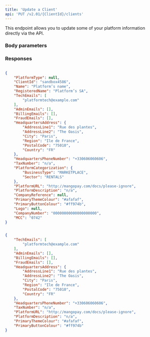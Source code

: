 ```yaml
---
title: 'Update a Client'  
api: 'PUT /v2.01/{ClientId}/clients'  
---
```


  

This endpoint allows you to update some of your platform information directly via the API.   

### Body parameters  

<TechEmails />  

<AdminEmails />  

<BillingEmails />  

<FraudEmails />  

<HeadquartersAddress1 />  

<HeadquartersPhoneNumber />  

<TaxNumber />  

<PlatformURL />  

<PlatformDescription />  

<PrimaryThemeColour />  

<PrimaryButtonColour />  

### Responses  

<AccordionGroup><Accordion title="200">  

<PlatformTypeResponse />  

<ClientIdResponse />  

<Name3Response />  

<RegisteredNameResponse />  

<TechEmailsResponse />  

<AdminEmailsResponse />  

<BillingEmailsResponse />  

<FraudEmailsResponse />  

<HeadquartersAddress1Response />  

<HeadquartersPhoneNumberResponse />  

<TaxNumberResponse />  

<PlatformCategorizationResponse />  

<PlatformURLResponse />  

<PlatformDescriptionResponse />  

<CompanyReferenceResponse />  

<PrimaryThemeColourResponse />  

<PrimaryButtonColourResponse />  

<LogoResponse />  

<CompanyNumber2Response />  

<MCCResponse /></Accordion></AccordionGroup>  

<ResponseExample>  

```json 200  

{
    "PlatformType": null,
    "ClientId": "sandbox4586",
    "Name": "Platform’s name",
    "RegisteredName": "Platform’s SA",
    "TechEmails": [
        "platformtech@example.com"
    ],
    "AdminEmails": [],
    "BillingEmails": [],
    "FraudEmails": [],
    "HeadquartersAddress": {
        "AddressLine1": "Rue des plantes",
        "AddressLine2": "The Oasis",
        "City": "Paris",
        "Region": "Ile de France",
        "PostalCode": "75010",
        "Country": "FR"
    },
    "HeadquartersPhoneNumber": "+330606060606",
    "TaxNumber": "n/a",
    "PlatformCategorization": {
        "BusinessType": "MARKETPLACE",
        "Sector": "RENTALS"
    },
    "PlatformURL": "http://mangopay.com/docs/please-ignore",
    "PlatformDescription": "n/a",
    "CompanyReference": null,
    "PrimaryThemeColour": "#afafaf",
    "PrimaryButtonColour": "#ff974b",
    "Logo": null,
    "CompanyNumber": "00000000000000000000",
    "MCC": "0742"
}  

 ```  

</ResponseExample>  

<RequestExample>  
  
```json REST  

{
    "TechEmails": [
        "platformtech@example.com"
    ],
    "AdminEmails": [],
    "BillingEmails": [],
    "FraudEmails": [],
    "HeadquartersAddress": {
        "AddressLine1": "Rue des plantes",
        "AddressLine2": "The Oasis",
        "City": "Paris",
        "Region": "Ile de France",
        "PostalCode": "75010",
        "Country": "FR"
    },
    "HeadquartersPhoneNumber": "+330606060606",
    "TaxNumber": "n/a",
    "PlatformURL": "http://mangopay.com/docs/please-ignore",
    "PlatformDescription": "n/a",
    "PrimaryThemeColour": "#afafaf",
    "PrimaryButtonColour": "#ff974b"
}  
```  

  
</RequestExample>